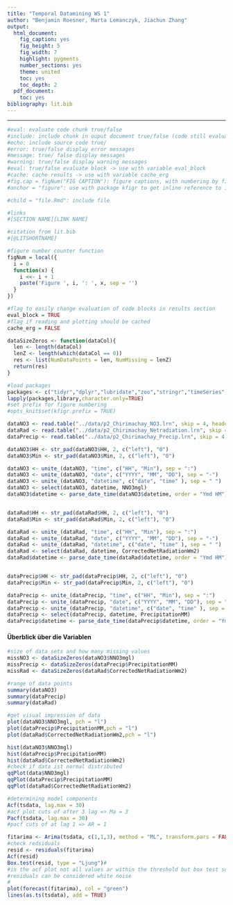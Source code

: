 ```yaml
---
title: "Temporal Datamining WS 1"
author: "Benjamin Roesner, Marta Lemanczyk, Jiachun Zhang"
output:
  html_document:
    fig_caption: yes
    fig_height: 5
    fig_width: 7
    highlight: pygments
    number_sections: yes
    theme: united
    toc: yes
    toc_depth: 2
  pdf_document:
    toc: yes
bibliography: lit.bib
---
```

------

```r
#eval: evaluate code chunk true/false
#include: include chunk in ouput document true/false (code still evaluated and plots generated)
#echo: include source code true/
#error: true/false display error messages
#message: true/ false display messages
#warning: true/false display warning messages
#eval: true/false evaluate block -> use with variable eval_block
#cache: cache results -> use with variable cache_erg
#fig.cap = figNum("FIG CAPTION"): figure captions, with numbering by figNum function (see below)
#anchor = "figure": use with package kfigr to get inline reference to images with number by using function figr("NAME OF CHUNK WITH FIGURE")

#child = "file.Rmd": include file

#links
#[SECTION NAME][LINK NAME]

#citation from lit.bib
#[@LITSHORTNAME]

#figure number counter function
figNum = local({
  i = 0
  function(x) {
    i <<- i + 1
    paste('Figure ', i, ': ', x, sep = '')
  }
})

#flag to easily change evaluation of code blocks in results section
eval_block = TRUE
#flag if reading and plotting should be cached
cache_erg = FALSE
```

```r
dataSizeZeros <- function(dataCol){
  len <- length(dataCol)
  lenZ <- length(which(dataCol == 0))
  res <- list(NumDataPoints = len, NumMissing = lenZ)
  return(res)
}
```

```r
#load packages
packages <- c("tidyr","dplyr","lubridate","zoo","stringr","timeSeries", "tseries", "car", "AdaptGauss", "forecast", "kfigr")
lapply(packages,library,character.only=TRUE)
#set prefix for figure numbering
#opts_knit$set(kfigr.prefix = TRUE)

```


```r
dataNO3 <- read.table("../data/p2_Chirimachay_NO3.lrn", skip = 4, header = TRUE, fill = TRUE)
dataRad <- read.table("../data/p2_Chirimachay_Netradiation.lrn", skip = 4, header = TRUE, fill = TRUE)
dataPrecip <- read.table("../data/p2_Chirimachay_Precip.lrn", skip = 4, header = TRUE, fill = TRUE)

dataNO3$HH <- str_pad(dataNO3$HH, 2, c("left"), "0")
dataNO3$Min <- str_pad(dataNO3$Min, 2, c("left"), "0")

dataNO3 <- unite_(dataNO3, "time", c("HH", "Min"), sep = ":")
dataNO3 <- unite_(dataNO3, "date", c("YYYY", "MM", "DD"), sep = "-")
dataNO3 <- unite_(dataNO3, "datetime", c("date", "time" ), sep = " ")
dataNO3 <- select(dataNO3, datetime, NNO3mgl)
dataNO3$datetime <- parse_date_time(dataNO3$datetime, order = "Ymd HM")


dataRad$HH <- str_pad(dataRad$HH, 2, c("left"), "0")
dataRad$Min <- str_pad(dataRad$Min, 2, c("left"), "0")

dataRad <- unite_(dataRad, "time", c("HH", "Min"), sep = ":")
dataRad <- unite_(dataRad, "date", c("YYYY", "MM", "DD"), sep = "-")
dataRad <- unite_(dataRad, "datetime", c("date", "time" ), sep = " ")
dataRad <- select(dataRad, datetime, CorrectedNetRadiationWm2)
dataRad$datetime <- parse_date_time(dataRad$datetime, order = "Ymd HM")


dataPrecip$HH <- str_pad(dataPrecip$HH, 2, c("left"), "0")
dataPrecip$Min <- str_pad(dataPrecip$Min, 2, c("left"), "0")

dataPrecip <- unite_(dataPrecip, "time", c("HH", "Min"), sep = ":")
dataPrecip <- unite_(dataPrecip, "date", c("YYYY", "MM", "DD"), sep = "-")
dataPrecip <- unite_(dataPrecip, "datetime", c("date", "time" ), sep = " ")
dataPrecip <- select(dataPrecip, datetime, PrecipitationMM)
dataPrecip$datetime <- parse_date_time(dataPrecip$datetime, order = "Ymd HM")

```
#### Überblick über die Variablen


```r
#size of data sets and how many missing values
missNO3 <- dataSizeZeros(dataNO3$NNO3mgl)
missPrecip <- dataSizeZeros(dataPrecip$PrecipitationMM)
missRad <- dataSizeZeros(dataRad$CorrectedNetRadiationWm2)

#range of data points
summary(dataNO3)
summary(dataPrecip)
summary(dataRad)
```

```r
#get visual impression of data
plot(dataNO3$NNO3mgl, pch = "l")
plot(dataPrecip$PrecipitationMM,pch = "l")
plot(dataRad$CorrectedNetRadiationWm2,pch = "l")
```


```r
hist(dataNO3$NNO3mgl)
hist(dataPrecip$PrecipitationMM)
hist(dataRad$CorrectedNetRadiationWm2)
#check if data ist normal distributed
qqPlot(data$NNO3mgl)
qqPlot(dataPrecip$PrecipitationMM)
qqPlot(dataRad$CorrectedNetRadiationWm2)
```


```r
#determining model components
Acf(tsdata, lag.max = 30)
#acf plot cuts of after 3 lag => Ma = 3
Pacf(tsdata, lag.max = 30)
#pacf cuts of at lag 1 => AR = 1
```

```r
fitarima <- Arima(tsdata, c(1,1,3), method = "ML", transform.pars = FALSE)
#check redsiduals
resid <- residuals(fitarima)
Acf(resid)
Box.test(resid, type = "Ljung")#
#in the acf plot not all values ar within the threshold but box test suggests that
#residuals can be considered white noise
#
plot(forecast(fitarima), col = "green")
lines(as.ts(tsdata), add = TRUE)

```